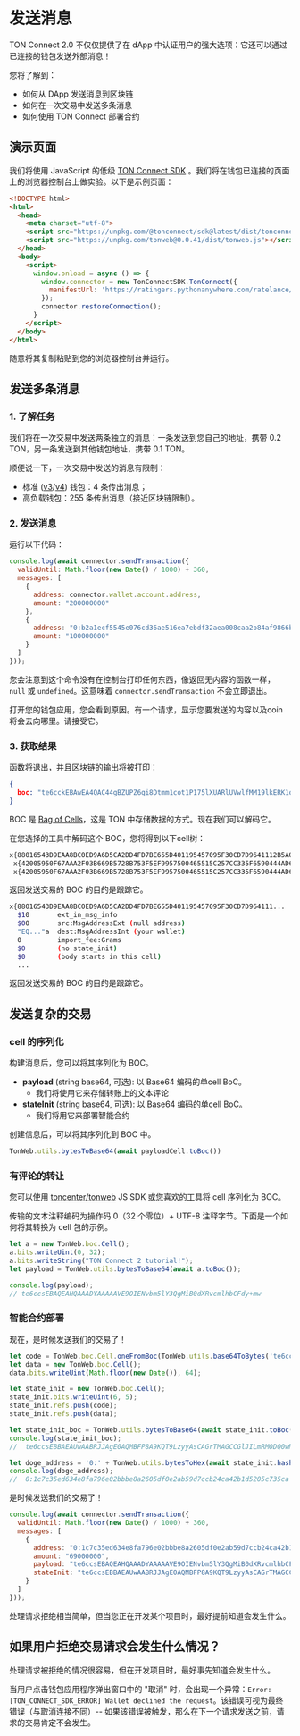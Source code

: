 # 发送消息

TON Connect 2.0 不仅仅提供了在 dApp 中认证用户的强大选项：它还可以通过已连接的钱包发送外部消息！

您将了解到：

- 如何从 DApp 发送消息到区块链
- 如何在一次交易中发送多条消息
- 如何使用 TON Connect 部署合约

## 演示页面

我们将使用 JavaScript 的低级 [TON Connect SDK](https://github.com/ton-connect/sdk/tree/main/packages/sdk) 。我们将在钱包已连接的页面上的浏览器控制台上做实验。以下是示例页面：

```html
<!DOCTYPE html>
<html>
  <head>
    <meta charset="utf-8">
    <script src="https://unpkg.com/@tonconnect/sdk@latest/dist/tonconnect-sdk.min.js"></script>
    <script src="https://unpkg.com/tonweb@0.0.41/dist/tonweb.js"></script>
  </head>
  <body>
    <script>
      window.onload = async () => {
        window.connector = new TonConnectSDK.TonConnect({
          manifestUrl: 'https://ratingers.pythonanywhere.com/ratelance/tonconnect-manifest.json'
        });
        connector.restoreConnection();
      }
    </script>
  </body>
</html>
```

随意将其复制粘贴到您的浏览器控制台并运行。

## 发送多条消息

### 1. 了解任务

我们将在一次交易中发送两条独立的消息：一条发送到您自己的地址，携带 0.2 TON，另一条发送到其他钱包地址，携带 0.1 TON。

顺便说一下，一次交易中发送的消息有限制：

- 标准 ([v3](/v3/documentation/smart-contracts/contracts-specs/wallet-contracts#wallet-v3)/[v4](//v3/documentation/smart-contracts/contracts-specs/wallet-contracts#wallet-v4)) 钱包：4 条传出消息；
- 高负载钱包：255 条传出消息（接近区块链限制）。

### 2. 发送消息

运行以下代码：

```js
console.log(await connector.sendTransaction({
  validUntil: Math.floor(new Date() / 1000) + 360,
  messages: [
    {
      address: connector.wallet.account.address,
      amount: "200000000"
    },
    {
      address: "0:b2a1ecf5545e076cd36ae516ea7ebdf32aea008caa2b84af9866becb208895ad",
      amount: "100000000"
    }
  ]
}));
```

您会注意到这个命令没有在控制台打印任何东西，像返回无内容的函数一样，`null` 或 `undefined`。这意味着 `connector.sendTransaction` 不会立即退出。

打开您的钱包应用，您会看到原因。有一个请求，显示您要发送的内容以及coin将会去向哪里。请接受它。

### 3. 获取结果

函数将退出，并且区块链的输出将被打印：

```json
{
  boc: "te6cckEBAwEA4QAC44gBZUPZ6qi8Dtmm1cot1P175lXUARlUVwlfMM19lkERK1oCUB3RqDxAFnPpeo191X/jiimn9Bwnq3zwcU/MMjHRNN5sC5tyymBV3SJ1rjyyscAjrDDFAIV/iE+WBySEPP9wCU1NGLsfcvVgAAACSAAYHAECAGhCAFlQ9nqqLwO2abVyi3U/XvmVdQBGVRXCV8wzX2WQRErWoAmJaAAAAAAAAAAAAAAAAAAAAGZCAFlQ9nqqLwO2abVyi3U/XvmVdQBGVRXCV8wzX2WQRErWnMS0AAAAAAAAAAAAAAAAAAADkk4U"
}
```

BOC 是 [Bag of Cells](/learn/overviews/cells)，这是 TON 中存储数据的方式。现在我们可以解码它。

在您选择的工具中解码这个 BOC，您将得到以下cell树：

```bash
x{88016543D9EAA8BC0ED9A6D5CA2DD4FD7BE655D401195457095F30CD7D9641112B5A02501DD1A83C401673E97A8D7DD57FE38A29A7F41C27AB7CF0714FCC3231D134DE6C0B9B72CA6055DD2275AE3CB2B1C023AC30C500857F884F960724843CFF70094D4D18BB1F72F5600000024800181C_}
 x{42005950F67AAA2F03B669B5728B753F5EF9957500465515C257CC335F6590444AD6A00989680000000000000000000000000000}
 x{42005950F67AAA2F03B669B5728B753F5EF9957500465515C257CC335F6590444AD69CC4B40000000000000000000000000000}
```

返回发送交易的 BOC 的目的是跟踪它。

```bash
x{88016543D9EAA8BC0ED9A6D5CA2DD4FD7BE655D401195457095F30CD7D964111...
  $10       ext_in_msg_info
  $00       src:MsgAddressExt (null address)
  "EQ..."a  dest:MsgAddressInt (your wallet)
  0         import_fee:Grams
  $0        (no state_init)
  $0        (body starts in this cell)
  ...
```

返回发送交易的 BOC 的目的是跟踪它。

## 发送复杂的交易

### cell 的序列化

构建消息后，您可以将其序列化为 BOC。

- **payload** (string base64, 可选): 以 Base64 编码的单cell BoC。
  - 我们将使用它来存储转账上的文本评论
- **stateInit** (string base64, 可选): 以 Base64 编码的单cell BoC。
  - 我们将用它来部署智能合约

创建信息后，可以将其序列化到 BOC 中。

```js
TonWeb.utils.bytesToBase64(await payloadCell.toBoc())
```

### 有评论的转让

您可以使用 [toncenter/tonweb](https://github.com/toncenter/tonweb) JS SDK 或您喜欢的工具将 cell 序列化为 BOC。

传输的文本注释编码为操作码 0（32 个零位）+ UTF-8 注释字节。下面是一个如何将其转换为 cell 包的示例。

```js
let a = new TonWeb.boc.Cell();
a.bits.writeUint(0, 32);
a.bits.writeString("TON Connect 2 tutorial!");
let payload = TonWeb.utils.bytesToBase64(await a.toBoc());

console.log(payload);
// te6ccsEBAQEAHQAAADYAAAAAVE9OIENvbm5lY3QgMiB0dXRvcmlhbCFdy+mw
```

### 智能合约部署

现在，是时候发送我们的交易了！

```js
let code = TonWeb.boc.Cell.oneFromBoc(TonWeb.utils.base64ToBytes('te6cckEBAgEARAABFP8A9KQT9LzyyAsBAGrTMAGCCGlJILmRMODQ0wMx+kAwi0ZG9nZYcCCAGMjLBVAEzxaARfoCE8tqEssfAc8WyXP7AN4uuM8='));
let data = new TonWeb.boc.Cell();
data.bits.writeUint(Math.floor(new Date()), 64);

let state_init = new TonWeb.boc.Cell();
state_init.bits.writeUint(6, 5);
state_init.refs.push(code);
state_init.refs.push(data);

let state_init_boc = TonWeb.utils.bytesToBase64(await state_init.toBoc());
console.log(state_init_boc);
//  te6ccsEBBAEAUwAABRJJAgE0AQMBFP8A9KQT9LzyyAsCAGrTMAGCCGlJILmRMODQ0wMx+kAwi0ZG9nZYcCCAGMjLBVAEzxaARfoCE8tqEssfAc8WyXP7AAAQAAABhltsPJ+MirEd

let doge_address = '0:' + TonWeb.utils.bytesToHex(await state_init.hash());
console.log(doge_address);
//  0:1c7c35ed634e8fa796e02bbbe8a2605df0e2ab59d7ccb24ca42b1d5205c735ca
```

是时候发送我们的交易了！

```js
console.log(await connector.sendTransaction({
  validUntil: Math.floor(new Date() / 1000) + 360,
  messages: [
    {
      address: "0:1c7c35ed634e8fa796e02bbbe8a2605df0e2ab59d7ccb24ca42b1d5205c735ca",
      amount: "69000000",
      payload: "te6ccsEBAQEAHQAAADYAAAAAVE9OIENvbm5lY3QgMiB0dXRvcmlhbCFdy+mw",
      stateInit: "te6ccsEBBAEAUwAABRJJAgE0AQMBFP8A9KQT9LzyyAsCAGrTMAGCCGlJILmRMODQ0wMx+kAwi0ZG9nZYcCCAGMjLBVAEzxaARfoCE8tqEssfAc8WyXP7AAAQAAABhltsPJ+MirEd"
    }
  ]
}));
```

处理请求拒绝相当简单，但当您正在开发某个项目时，最好提前知道会发生什么。

## 如果用户拒绝交易请求会发生什么情况？

处理请求被拒绝的情况很容易，但在开发项目时，最好事先知道会发生什么。

当用户点击钱包应用程序弹出窗口中的 "取消" 时，会出现一个异常：`Error: [TON_CONNECT_SDK_ERROR] Wallet declined the request`。该错误可视为最终错误（与取消连接不同）-- 如果该错误被触发，那么在下一个请求发送之前，请求的交易肯定不会发生。
